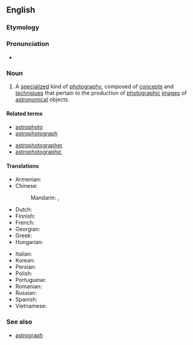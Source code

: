 ==English==
{{wikipedia}}

===Etymology===
{{prefix|en|astro|photography}}

===Pronunciation===
* {{rhymes|en|ɒɡɹəfi|s=6}}

===Noun===
{{en-noun|-}}

# {{lb|en|astronomy|photography}} A [[specialize]]d kind of [[photography]], composed of [[concept]]s and [[technique]]s that pertain to the production of [[photographic]] [[images]] of [[astronomical]] objects.

====Related terms====
{{rel-top|Terms related to ''astrophotography''}}
* [[astrophoto]]
* [[astrophotograph]]
{{rel-mid}}
* [[astrophotographer]]
* [[astrophotographic]]
{{rel-bottom}}

====Translations====
{{trans-top|celestial objects photography}}
* Armenian: {{t-needed|hy}}
* Chinese:
*: Mandarin: {{t|cmn|天文攝影}}, {{t|cmn|天文摄影|tr=tiānwén shèyǐng}}
* Dutch: {{t+|nl|astrofotografie|f}}
* Finnish: {{t|fi|tähtivalokuvaus}}
* French: {{t+|fr|astrophotographie}}
* Georgian: {{t-needed|ka}}
* Greek: {{t+|el|αστροφωτογραφία|f}}
* Hungarian: {{t-needed|hu}}
{{trans-mid}}
* Italian: {{t|it|astrofotografia|f}}
* Korean: {{t|ko|천체사진술}}
* Persian: {{t+|fa|عکاسی نجومی|tr=akkâsi-ye nojumi}}
* Polish: {{t+|pl|astrofotografia|f}}
* Portuguese: {{t|pt|astrofotografia|f}}
* Romanian: {{t|ro|astrofotografie|f}}
* Russian: {{t+|ru|а́строфотогра́фия|f}}
* Spanish: {{t|es|astrofotografía}}
* Vietnamese: {{t|vi|chụp ảnh thiên văn}}
{{trans-bottom}}

===See also===
* [[astrograph]]
